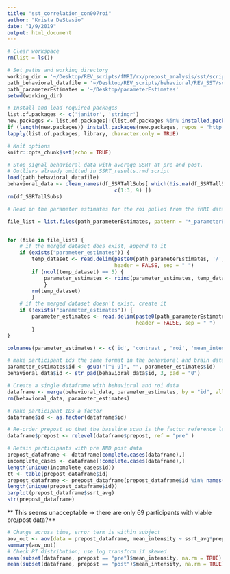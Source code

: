 ```yaml
---
title: "sst_correlation_con007roi"
author: "Krista DeStasio"
date: "1/9/2019"
output: html_document
---
```


```r
# Clear workspace
rm(list = ls()) 

# Set paths and working directory
working_dir = '~/Desktop/REV_scripts/fMRI/rx/prepost_analysis/sst/scripts'
path_behavioral_datafile = '~/Desktop/REV_scripts/behavioral/REV_SST/scripts/analyses/df_ssrt.Rda'
path_parameterEstimates = '~/Desktop/parameterEstimates'
setwd(working_dir)

# Install and load required packages
list.of.packages <- c('janitor', 'stringr')
new.packages <- list.of.packages[!(list.of.packages %in% installed.packages()[,"Package"])] 
if (length(new.packages)) install.packages(new.packages, repos = "http://cran.us.r-project.org")
lapply(list.of.packages, library, character.only = TRUE)

# Knit options
knitr::opts_chunk$set(echo = TRUE)
```

```r
# Stop signal behavioral data with average SSRT at pre and post. 
# Outliers already omitted in SSRT_results.rmd script
load(path_behavioral_datafile)
behavioral_data <- clean_names(df_SSRTallSubs[ which(!is.na(df_SSRTallSubs$prepost)), 
                                   c(1:3, 9) ])
rm(df_SSRTallSubs)

# Read in the parameter estimates for the roi pulled from the fMRI data for contrast 007 T2(CorrectStop>IncorrectStop)>T1(CorrectStop>IncorrectStop)

file_list = list.files(path_parameterEstimates, pattern = "*_parameterEstimates.txt",recursive = T)


for (file in file_list) {
    # if the merged dataset does exist, append to it
    if (exists("parameter_estimates")) {
        temp_dataset <- read.delim(paste0(path_parameterEstimates, '/', file), 
                                   header = FALSE, sep = " ")
        if (ncol(temp_dataset) == 5) {
            parameter_estimates <- rbind(parameter_estimates, temp_dataset)
            }
        rm(temp_dataset)
        }
    # if the merged dataset doesn't exist, create it
    if (!exists("parameter_estimates")) {
        parameter_estimates <- read.delim(paste0(path_parameterEstimates, '/', file), 
                                          header = FALSE, sep = " ")
        }
}

colnames(parameter_estimates) <- c('id', 'contrast', 'roi', 'mean_intensity', 'sd_intensity')

# make participant ids the same format in the behavioral and brain dataframes
parameter_estimates$id <- gsub("[^0-9]", "", parameter_estimates$id) 
behavioral_data$id <- str_pad(behavioral_data$id, 3, pad = "0")

# Create a single dataframe with behavioral and roi data
dataframe <- merge(behavioral_data, parameter_estimates, by = "id", all = TRUE)
rm(behavioral_data, parameter_estimates)

# Make participant IDs a factor
dataframe$id <- as.factor(dataframe$id)

# Re-order prepost so that the baseline scan is the factor reference level
dataframe$prepost <- relevel(dataframe$prepost, ref = "pre" )

# Retain participants with pre AND post data
prepost_dataframe <- dataframe[complete.cases(dataframe),]
incomplete_cases <- dataframe[!complete.cases(dataframe),]
length(unique(incomplete_cases$id))
tt <- table(prepost_dataframe$id)
prepost_dataframe <- prepost_dataframe[prepost_dataframe$id %in% names(tt[tt > 1]), ]
length(unique(prepost_dataframe$id))
barplot(prepost_dataframe$ssrt_avg)
str(prepost_dataframe)
```
** This seems unacceptable -> there are only 69 participants with viable pre/post data?**

```r
# Change across time, error term is within subject
aov_out <- aov(data = prepost_dataframe, mean_intensity ~ ssrt_avg*prepost + Error(id))
summary(aov_out)
# Check RT distribution; use log transform if skewed 
mean(subset(dataframe, prepost == "pre")$mean_intensity, na.rm = TRUE)
mean(subset(dataframe, prepost == "post")$mean_intensity, na.rm = TRUE)




```

